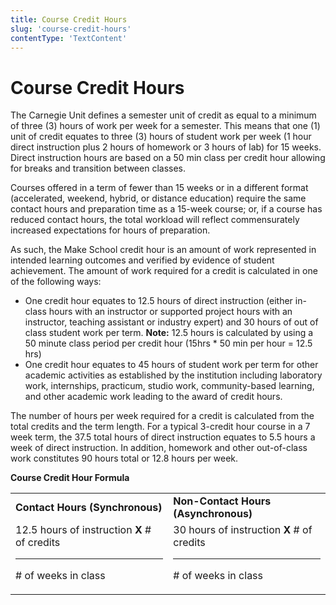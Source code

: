 ```yaml
---
title: Course Credit Hours
slug: 'course-credit-hours'
contentType: 'TextContent'
---
```


# Course Credit Hours

The Carnegie Unit defines a semester unit of credit as equal to a minimum of three (3) hours of work
per week for a semester. This means that one (1) unit of credit equates to three (3) hours of
student work per week (1 hour direct instruction plus 2 hours of homework or 3 hours of lab) for 15
weeks. Direct instruction hours are based on a 50 min class per credit hour allowing for breaks and
transition between classes.

Courses offered in a term of fewer than 15 weeks or in a different format (accelerated, weekend,
hybrid, or distance education) require the same contact hours and preparation time as a 15-week
course; or, if a course has reduced contact hours, the total workload will reflect commensurately
increased expectations for hours of preparation.

As such, the Make School credit hour is an amount of work represented in intended learning outcomes
and verified by evidence of student achievement. The amount of work required for a credit is
calculated in one of the following ways:

- One credit hour equates to 12.5 hours of direct instruction (either in-class hours with an
  instructor or supported project hours with an instructor, teaching assistant or industry expert)
  and 30 hours of out of class student work per term. **Note:** 12.5 hours is calculated by using a
  50 minute class period per credit hour (15hrs \* 50 min per hour = 12.5 hrs)
- One credit hour equates to 45 hours of student work per term for other academic activities as
  established by the institution including laboratory work, internships, practicum, studio work,
  community-based learning, and other academic work leading to the award of credit hours.

The number of hours per week required for a credit is calculated from the total credits and the term
length. For a typical 3-credit hour course in a 7 week term, the 37.5 total hours of direct
instruction equates to 5.5 hours a week of direct instruction. In addition, homework and other
out-of-class work constitutes 90 hours total or 12.8 hours per week.

**Course Credit Hour Formula**

<table>
  <tr>
    <td>
      <strong>Contact Hours (Synchronous)</strong>
    </td>
    <td>
      <strong>Non-Contact Hours (Asynchronous)</strong>
    </td>
  </tr>
  <tr>
    <td>
      12.5 hours of instruction <strong>X</strong> # of credits
      <hr />
      <p> # of weeks in class </p>
    </td>
    <td>
      30 hours of instruction <strong>X</strong> # of credits
      <hr />
      <p> # of weeks in class </p>
    </td>
  </tr>
</table>
